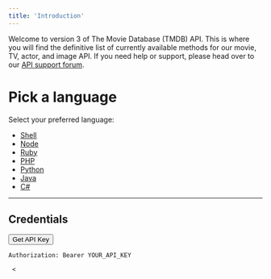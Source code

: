 ```yaml
---
title: 'Introduction'
---
```


Welcome to version 3 of The Movie Database (TMDB) API. 
This is where you will find the definitive list of currently available methods for our movie, TV, actor, and image API. 
If you need help or support, please head over to our [API support forum](https://www.themoviedb.org/talk/category/5047958519c29526b50017d6).


# Pick a language

Select your preferred language:

- [Shell](#)  
- [Node](#)  
- [Ruby](#)  
- [PHP](#)  
- [Python](#)  
- [Java](#)  
- [C#](#)

---

## Credentials

<button onclick="window.open('https://your-api-key-url.com', '_blank')">Get API Key</button>

```plaintext
Authorization: Bearer YOUR_API_KEY

 <


